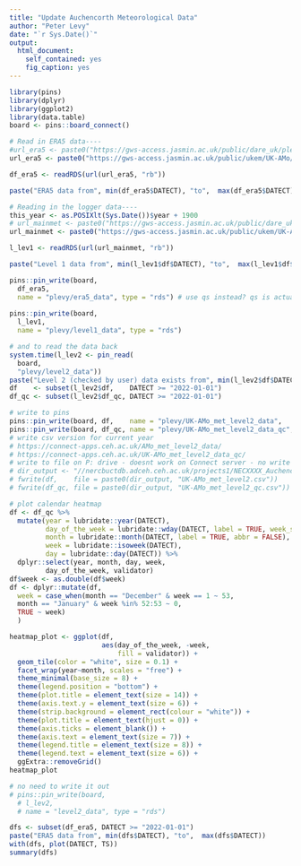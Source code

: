 ---
title: "Update Auchencorth Meteorological Data"
author: "Peter Levy"
date: "`r Sys.Date()`"
output:
  html_document:
    self_contained: yes
    fig_caption: yes
---

```{r startup, eval=TRUE, echo=FALSE}
library(pins)
library(dplyr)
library(ggplot2)
library(data.table)
board <- pins::board_connect()
```

```{r update, eval=TRUE, echo=FALSE}
# Read in ERA5 data----
#url_era5 <- paste0("https://gws-access.jasmin.ac.uk/public/dare_uk/plevy/UK-AMo/df_era5.rds")
url_era5 <- paste0("https://gws-access.jasmin.ac.uk/public/ukem/UK-AMo/df_era5.rds")

df_era5 <- readRDS(url(url_era5, "rb"))

paste("ERA5 data from", min(df_era5$DATECT), "to",  max(df_era5$DATECT))

# Reading in the logger data----
this_year <- as.POSIXlt(Sys.Date())$year + 1900
# url_mainmet <- paste0("https://gws-access.jasmin.ac.uk/public/dare_uk/plevy/UK-AMo/UK-AMo_mainmet_", this_year, "_agf.rds")
url_mainmet <- paste0("https://gws-access.jasmin.ac.uk/public/ukem/UK-AMo/UK-AMo_mainmet_", this_year, "_agf.rds")

l_lev1 <- readRDS(url(url_mainmet, "rb"))

paste("Level 1 data from", min(l_lev1$df$DATECT), "to",  max(l_lev1$df$DATECT))

pins::pin_write(board,
  df_era5,
  name = "plevy/era5_data", type = "rds") # use qs instead? qs is actually slower somehow
  
pins::pin_write(board,
  l_lev1,
  name = "plevy/level1_data", type = "rds")
```
  
```{r readLevel2, eval=TRUE, echo=FALSE}
# and to read the data back
system.time(l_lev2 <- pin_read(
  board, 
  "plevy/level2_data"))
paste("Level 2 (checked by user) data exists from", min(l_lev2$df$DATECT), "to",  max(l_lev2$df$DATECT))
df    <- subset(l_lev2$df,    DATECT >= "2022-01-01")
df_qc <- subset(l_lev2$df_qc, DATECT >= "2022-01-01")

# write to pins
pins::pin_write(board, df,    name = "plevy/UK-AMo_met_level2_data",    type = "csv")
pins::pin_write(board, df_qc, name = "plevy/UK-AMo_met_level2_data_qc", type = "csv")
# write csv version for current year
# https://connect-apps.ceh.ac.uk/AMo_met_level2_data/
# https://connect-apps.ceh.ac.uk/UK-AMo_met_level2_data_qc/
# write to file on P: drive - doesnt work on Connect server - no write access
# dir_output <- "//nercbuctdb.adceh.ceh.ac.uk/projects1/NECXXXX_Auchencorth/metqc/output/"
# fwrite(df,    file = paste0(dir_output, "UK-AMo_met_level2.csv"))
# fwrite(df_qc, file = paste0(dir_output, "UK-AMo_met_level2_qc.csv"))

# plot calendar heatmap
df <- df_qc %>%
  mutate(year = lubridate::year(DATECT),
         day_of_the_week = lubridate::wday(DATECT, label = TRUE, week_start = 1),
         month = lubridate::month(DATECT, label = TRUE, abbr = FALSE),
         week = lubridate::isoweek(DATECT),
         day = lubridate::day(DATECT)) %>%
  dplyr::select(year, month, day, week,
         day_of_the_week, validator)
df$week <- as.double(df$week)
df <- dplyr::mutate(df,
  week = case_when(month == "December" & week == 1 ~ 53,
  month == "January" & week %in% 52:53 ~ 0,
  TRUE ~ week)
  )

heatmap_plot <- ggplot(df,
                       aes(day_of_the_week, -week,
                           fill = validator)) +
  geom_tile(color = "white", size = 0.1) +
  facet_wrap(year~month, scales = "free") +
  theme_minimal(base_size = 8) +
  theme(legend.position = "bottom") +
  theme(plot.title = element_text(size = 14)) +
  theme(axis.text.y = element_text(size = 6)) +
  theme(strip.background = element_rect(colour = "white")) +
  theme(plot.title = element_text(hjust = 0)) +
  theme(axis.ticks = element_blank()) +
  theme(axis.text = element_text(size = 7)) +
  theme(legend.title = element_text(size = 8)) +
  theme(legend.text = element_text(size = 6)) +
  ggExtra::removeGrid()
heatmap_plot

# no need to write it out
# pins::pin_write(board,
  # l_lev2,
  # name = "level2_data", type = "rds")
```


```{r dataSummary, eval=TRUE, echo=TRUE}
dfs <- subset(df_era5, DATECT >= "2022-01-01")
paste("ERA5 data from", min(dfs$DATECT), "to",  max(dfs$DATECT))
with(dfs, plot(DATECT, TS))
summary(dfs)
```